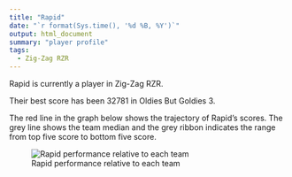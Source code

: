 ```yaml
---
title: "Rapid"
date: "`r format(Sys.time(), '%d %B, %Y')`"
output: html_document
summary: "player profile"
tags:
  - Zig-Zag RZR
---
```


Rapid is currently a player in Zig-Zag RZR.

Their best score has been 32781 in Oldies But Goldies 3.

The red line in the graph below shows the trajectory of Rapid's scores. The grey line shows the team median and the grey ribbon indicates the range from top five score to bottom five score.

![Rapid performance relative to each team](Rapid.jpg)
